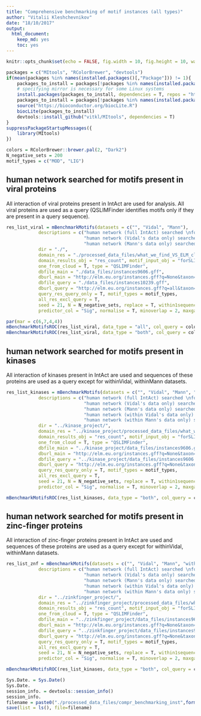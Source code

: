 ```yaml
---
title: "Comprehensive benchmarking of motif instances (all types)"
author: "Vitalii Kleshchevnikov"
date: "18/10/2017"
output: 
  html_document: 
    keep_md: yes
    toc: yes
---
```


```r
knitr::opts_chunk$set(echo = FALSE, fig.width = 10, fig.height = 10, warning = FALSE, message = FALSE)

packages = c("MItools", "RColorBrewer", "devtools")
if(mean(packages %in% names(installed.packages()[,"Package"])) != 1){
    packages_to_install = packages[!packages %in% names(installed.packages()[,"Package"])]
    # specifying mirror is necessary for some Linux systems
    install.packages(packages_to_install, dependencies = T, repos = "http://mirrors.ebi.ac.uk/CRAN/")
    packages_to_install = packages[!packages %in% names(installed.packages()[,"Package"])]
    source("https://bioconductor.org/biocLite.R")
    biocLite(packages_to_install)
    devtools::install_github("vitkl/MItools", dependencies = T)
}
suppressPackageStartupMessages({
    library(MItools)
})

colors = RColorBrewer::brewer.pal(2, "Dark2")
N_negative_sets = 200
motif_types = c("MOD", "LIG")
```

## human network searched for motifs present in viral proteins

All interaction of viral proteins present in IntAct are used for analysis. All viral proteins are used as a query (QSLIMFinder identifies motifs only if they are present in a query sequence).

```r
res_list_viral = mBenchmarkMotifs(datasets = c("", "Vidal", "Mann"), 
            descriptions = c("human network (full IntAct) searched \nfor motifs present in viral proteins",
                             "human network (Vidal's data only) searched \nfor motifs present in viral proteins",
                             "human network (Mann's data only) searched \nfor motifs present in viral proteins"),
            dir = "./",
            domain_res = "./processed_data_files/what_we_find_VS_ELM_clust20171019.RData",
            domain_results_obj = "res_count", motif_input_obj = "forSLIMFinder_Ready",
            one_from_cloud = T, type = "QSLIMFinder",
            dbfile_main = "./data_files/instances9606.gff",
            dburl_main = "http://elm.eu.org/instances.gff?q=None&taxon=Homo%20sapiens&instance_logic=",
            dbfile_query = "./data_files/instances10239.gff",
            dburl_query = "http://elm.eu.org/instances.gff?q=all&taxon=irus&instance_logic=",
            query_res_query_only = T, motif_types = motif_types,
            all_res_excl_query = T,
            seed = 21, N = N_negative_sets, replace = T, within1sequence = T,
            predictor_col = "Sig", normalise = T, minoverlap = 2, maxgap = 0, motif_setup_month = "201710")

par(mar = c(6,7,4,4))
mBenchmarkMotifsROC(res_list_viral, data_type = "all", col_query = colors[1], col_all = colors[2], lwd = 1, text_args = "col = \"black\" | cex = 2", legend_args = "x = 0.35 | y = 0.45 | cex = 1.7 | y.intersp = 1.2 | box.col = \"transparent\"| bg = \"transparent\"", cex.axis = 1.6, cex.lab = 1.7, cex.main = 2, xlim = c(0,1), ylim = c(0,1))
mBenchmarkMotifsROC(res_list_viral, data_type = "both", col_query = colors[1], col_all = colors[2], lwd = 4, text_args = "col = \"black\" | cex = 2", legend_args = "x = 0.35 | y = 0.45 | cex = 1.7 | y.intersp = 1.2 | box.col = \"transparent\"| bg = \"transparent\"", cex.axis = 1.6, cex.lab = 1.7, cex.main = 2, xlim = c(0,1), ylim = c(0,1))
```

## human network searched for motifs present in kinases

All interaction of kinases present in IntAct are used and sequences of these proteins are used as a query except for withinVidal, withinMann datasets.  

```r
res_list_kinases = mBenchmarkMotifs(datasets = c("", "Vidal", "Mann", "withinVidal", "withinMann"), 
            descriptions = c("human network (full IntAct) searched \nfor motifs present in kinases",
                             "human network (Vidal's data only) searched \nfor motifs present in kinases",
                             "human network (Mann's data only) searched \nfor motifs present in kinases",
                             "human network (within Vidal's data only) searched \nfor motifs present in kinases",
                             "human network (within Mann's data only) searched \nfor motifs present in kinases"),
            dir = "../kinase_project/",
            domain_res = "../kinase_project/processed_data_files/what_we_find_VS_ELM_clust20171019.RData",
            domain_results_obj = "res_count", motif_input_obj = "forSLIMFinder_Ready",
            one_from_cloud = T, type = "QSLIMFinder",
            dbfile_main = "../kinase_project/data_files/instances9606.gff",
            dburl_main = "http://elm.eu.org/instances.gff?q=None&taxon=Homo%20sapiens&instance_logic=",
            dbfile_query = "../kinase_project/data_files/instances9606.gff",
            dburl_query = "http://elm.eu.org/instances.gff?q=None&taxon=Homo%20sapiens&instance_logic=",
            query_res_query_only = T, motif_types = motif_types,
            all_res_excl_query = T,
            seed = 21, N = N_negative_sets, replace = T, within1sequence = T,
            predictor_col = "Sig", normalise = T, minoverlap = 2, maxgap = 0, motif_setup_month = "201710")

mBenchmarkMotifsROC(res_list_kinases, data_type = "both", col_query = colors[1], col_all = colors[2], lwd = 4, text_args = "col = \"black\" | cex = 2", legend_args = "x = 0.5 | y = 0.4 | y.intersp = 1.5 | box.col = \"white\"")
```

## human network searched for motifs present in zinc-finger proteins

All interaction of zinc-finger proteins present in IntAct are used and sequences of these proteins are used as a query except for withinVidal, withinMann datasets.  

```r
res_list_znf = mBenchmarkMotifs(datasets = c("", "Vidal", "Mann", "withinVidal", "withinMann"), 
            descriptions = c("human network (full IntAct) searched \nfor motifs present in zinc-finger proteins",
                             "human network (Vidal's data only) searched \nfor motifs present in zinc-finger proteins",
                             "human network (Mann's data only) searched \nfor motifs present in zinc-finger proteins",
                             "human network (within Vidal's data only) searched \nfor motifs present in zinc-finger proteins",
                             "human network (within Mann's data only) searched \nfor motifs present in zinc-finger proteins"),
            dir = "../zinkfinger_project/",
            domain_res = "../zinkfinger_project/processed_data_files/what_we_find_VS_ELM_clust20171019.RData",
            domain_results_obj = "res_count", motif_input_obj = "forSLIMFinder_Ready",
            one_from_cloud = T, type = "QSLIMFinder",
            dbfile_main = "../zinkfinger_project/data_files/instances9606.gff",
            dburl_main = "http://elm.eu.org/instances.gff?q=None&taxon=Homo%20sapiens&instance_logic=",
            dbfile_query = "../zinkfinger_project/data_files/instances9606.gff",
            dburl_query = "http://elm.eu.org/instances.gff?q=None&taxon=Homo%20sapiens&instance_logic=",
            query_res_query_only = T, motif_types = motif_types,
            all_res_excl_query = T,
            seed = 21, N = N_negative_sets, replace = T, within1sequence = T,
            predictor_col = "Sig", normalise = T, minoverlap = 2, maxgap = 0, motif_setup_month = "201711")

mBenchmarkMotifsROC(res_list_kinases, data_type = "both", col_query = colors[1], col_all = colors[2], lwd = 4, text_args = "col = \"black\" | cex = 2", legend_args = "x = 0.5 | y = 0.4 | y.intersp = 1.5 | box.col = \"white\"")
```

```r
Sys.Date. = Sys.Date()
Sys.Date.
session_info. = devtools::session_info()
session_info.
filename = paste0("./processed_data_files/compr_benchmarking_inst",format(Sys.Date(), "%Y%m"),".RData")
save(list = ls(), file=filename)
```